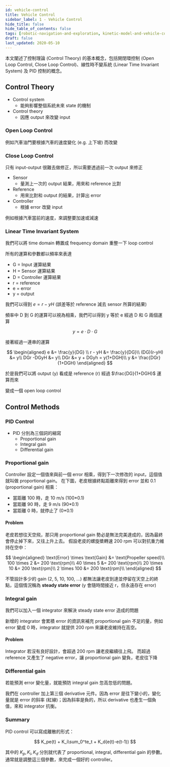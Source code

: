 ```yaml
---
id: vehicle-control
title: Vehicle Control
sidebar_label: 1 - Vehicle Control
hide_title: false
hide_table_of_contents: false
tags: [robotic-navigation-and-exploration, kinetic-model-and-vehicle-control]
draft: false
last_updated: 2020-05-10
---
```


本文闡述了控制理論 (Control Theory) 的基本概念，包括開閉環控制 (Open Loop Control, Close Loop Control)、線性時不變系統 (Linear Time Invariant System) 及 PID 控制的概念。

## Control Theory

- Control system
  - 能夠影響整個系統未來 state 的機制
- Control theory
  - 因應 output 來改變 input

### Open Loop Control

<fig
  src="/img/learning/robotic-navigation-and-exploration/01-kinetic-model-and-vehicle-control/open_loop_control.png"
  caption="Open Loop Control"
/>

例如汽車油門要根據汽車的速度變化 (e.g. 上下坡) 而改變

<fig
  src="/img/learning/robotic-navigation-and-exploration/01-kinetic-model-and-vehicle-control/open_loop_control_example.png"
  caption="Open Loop Control Example"
/>

### Close Loop Control

只有 input-output 很難去做修正，所以需要透過前一次 output 來修正

<fig
  src="/img/learning/robotic-navigation-and-exploration/01-kinetic-model-and-vehicle-control/close_loop_control.png"
  caption="Close Loop Control"
/>

- Sensor
  - 量測上一次的 output 結果，用來和 reference 比對
- Reference
  - 用來比對和 output 的結果，計算出 error
- Controller
  - 根據 error 改變 input

例如根據汽車當前的速度，來調整要加速或減速

<fig
  src="/img/learning/robotic-navigation-and-exploration/01-kinetic-model-and-vehicle-control/close_loop_control_example.png"
  caption="Close Loop Control Example"
/>

### Linear Time Invariant System

我們可以將 time domain 轉置成 frequency domain 重整一下 loop control

<fig
  src="/img/learning/robotic-navigation-and-exploration/01-kinetic-model-and-vehicle-control/linear_time_loop_control.png"
  caption="Linear Time Loop Control"
/>

所有的運算和參數都以頻率來表達

- G = Input 運算結果
- H = Sensor 運算結果
- D = Controller 運算結果
- r = reference
- e = error
- y = output

我們可以得到 $e = r - yH$ (誤差等於 reference 減去 sensor 所算的結果)

<fig
  src="/img/learning/robotic-navigation-and-exploration/01-kinetic-model-and-vehicle-control/linear_time_loop_control_combine.png"
  caption="Linear Time Loop Control Combine"
/>

頻率中 D 到 G 的運算可以視為相乘，我們可以得到 y 等於 e 經過 D 和 G 兩個運算

$$
y = e \cdot D \cdot G
$$

接著經過一連串的運算

$$
\begin{aligned}
e &= \frac{y}{DG} \\
r - yH &= \frac{y}{DG}\\
(DG)(r-yH) &= y\\
DGr -DGyH &= y\\
DGr &= y + DGyh = y(1+DGH)\\
y &= \frac{DGr}{1+DGH}
\end{aligned}
$$

於是我們可以將 output (y) 看成是 reference (r) 經過 $\frac{DG}{1+DGH}$ 運算而來

<fig
  src="/img/learning/robotic-navigation-and-exploration/01-kinetic-model-and-vehicle-control/linear_time_loop_control_open.png"
  caption="Linear Time Loop Control Open"
/>

變成一個 open loop control

## Control Methods

### PID Control

- PID 分別為三個詞的縮寫
  - Proportional gain
  - Integral gain
  - Differential gain

### Proportional gain

Controller 設定一個值來與前一個 error 相乘，得到下一次修改的 input，這個值就叫做 proportional gain。 在下圖，老皮根據終點距離來得到 error 並和 0.1 (proportional gain) 相乘：

<fig
  src="/img/learning/robotic-navigation-and-exploration/01-kinetic-model-and-vehicle-control/proportional_gain.png"
  caption="Proportional Gain"
/>

- 當距離 100 時，走 10 m/s (100\*0.1)
- 當距離 90 時，走 9 m/s (90\*0.1)
- 當距離 0 時，就停止了 (0\*0.1)

<fig
  src="/img/learning/robotic-navigation-and-exploration/01-kinetic-model-and-vehicle-control/proportional_gain_result.png"
  caption="Proportional Gain Result"
/>

#### Problem

老皮若想往天空飛，那只用 proportional gain 勢必是無法完美達成的，因為最終會停止掉下來，又往上升上去。 假設老皮的螺旋槳轉速 200 rpm 可以對抗重力維持在空中：

$$
\begin{aligned}
\text{Error} \times \text{Gain} &= \text{Propeller speed}\\
100 \times 2 &= 200 \text{rpm}\\
40 \times 5 &= 200 \text{rpm}\\
20 \times 10 &= 200 \text{rpm}\\
2 \times 100 &= 200 \text{rpm}\\
\end{aligned}
$$

不管設計多少的 gain (2, 5, 10, 100, ...) 都無法讓老皮到達並停留在天空上的終點，這個情況稱為 **steady state error** (y 會隨時間接近 r，但永遠存在 error)

<fig
  src="/img/learning/robotic-navigation-and-exploration/01-kinetic-model-and-vehicle-control/steady_state_error.png"
  caption="Steady State Error"
/>

### Integral gain

我們可以加入一個 integrator 來解決 steady state error 造成的問題

<fig
  src="/img/learning/robotic-navigation-and-exploration/01-kinetic-model-and-vehicle-control/integral_gain.png"
  caption="Integral Gain"
/>

新增的 integrator 會累積 error 的資訊來補充 proportional gain 不足的量，例如 error 變成 0 時，integrator 就提供 200 rpm 來讓老皮維持在高空。

#### Problem

Integrator 若沒有良好設計，會超過 200 rpm 讓老皮繼續往上飛。 而超過 reference 又產生了 negative error，讓 proportional gain 變負，老皮往下降

<fig
  src="/img/learning/robotic-navigation-and-exploration/01-kinetic-model-and-vehicle-control/integral_gain_problem.png"
  caption="Integral Gain Problem"
/>

### Differential gain

若能預測 error 變化量，就能預防 integral gain 忽高忽低的問題。

<fig
  src="/img/learning/robotic-navigation-and-exploration/01-kinetic-model-and-vehicle-control/differential_gain.png"
  caption="Differential Gain"
/>

我們在 controller 加上第三個 derivative 元件。因為 error 是往下變小的，變化量就是 error 的斜率 (紅線)；因為斜率是負的，所以 derivative 也產生一個負值，來和 integrator 抗衡。

### Summary

<fig
  src="/img/learning/robotic-navigation-and-exploration/01-kinetic-model-and-vehicle-control/pid_control.png"
  caption="PID Control"
/>

PID control 可以寫成離散的形式：

$$
K_pe(t) + K_i\sum_0^te_t + K_d(e(t)-e(t-1))
$$

其中的 $K_p, K_i, K_d$ 分別就代表了 proportional, integral, differential gain 的參數。通常就是調整這三個參數，來完成一個好的 controller。
